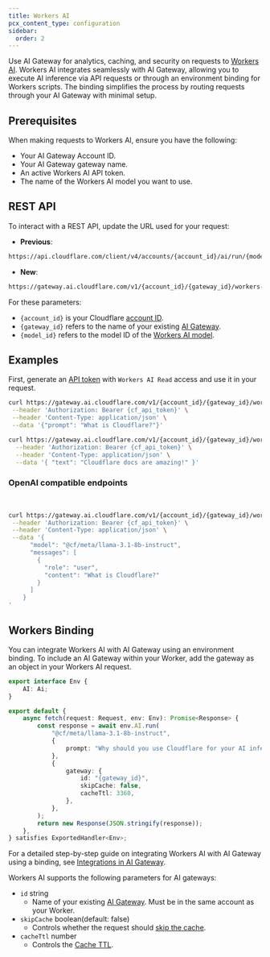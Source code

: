 ```yaml
---
title: Workers AI
pcx_content_type: configuration
sidebar:
  order: 2
---
```



Use AI Gateway for analytics, caching, and security on requests to [Workers AI](/workers-ai/). Workers AI integrates seamlessly with AI Gateway, allowing you to execute AI inference via API requests or through an environment binding for Workers scripts. The binding simplifies the process by routing requests through your AI Gateway with minimal setup.

## Prerequisites

When making requests to Workers AI, ensure you have the following:

- Your AI Gateway Account ID.
- Your AI Gateway gateway name.
- An active Workers AI API token.
- The name of the Workers AI model you want to use.

## REST API

To interact with a REST API, update the URL used for your request:

- **Previous**:

```txt
https://api.cloudflare.com/client/v4/accounts/{account_id}/ai/run/{model_id}
```

- **New**:

```txt
https://gateway.ai.cloudflare.com/v1/{account_id}/{gateway_id}/workers-ai/{model_id}
```

For these parameters:

- `{account_id}` is your Cloudflare [account ID](/workers-ai/get-started/rest-api/#1-get-api-token-and-account-id).
- `{gateway_id}` refers to the name of your existing [AI Gateway](/ai-gateway/get-started/#create-gateway).
- `{model_id}` refers to the model ID of the [Workers AI model](/workers-ai/models/).

## Examples

First, generate an [API token](/fundamentals/api/get-started/create-token/) with `Workers AI Read` access and use it in your request.

```bash title="Request to Workers AI llama model"
curl https://gateway.ai.cloudflare.com/v1/{account_id}/{gateway_id}/workers-ai/@cf/meta/llama-3.1-8b-instruct \
 --header 'Authorization: Bearer {cf_api_token}' \
 --header 'Content-Type: application/json' \
 --data '{"prompt": "What is Cloudflare?"}'
```

```bash title="Request to Workers AI text classification model"
curl https://gateway.ai.cloudflare.com/v1/{account_id}/{gateway_id}/workers-ai/@cf/huggingface/distilbert-sst-2-int8 \
  --header 'Authorization: Bearer {cf_api_token}' \
  --header 'Content-Type: application/json' \
  --data '{ "text": "Cloudflare docs are amazing!" }'
```

### OpenAI compatible endpoints

<Render file="openai-compatibility" product="workers-ai" /> <br />

```bash title="Request to OpenAI compatible endpoint"
curl https://gateway.ai.cloudflare.com/v1/{account_id}/{gateway_id}/workers-ai/v1/chat/completions \
 --header 'Authorization: Bearer {cf_api_token}' \
 --header 'Content-Type: application/json' \
 --data '{
      "model": "@cf/meta/llama-3.1-8b-instruct",
      "messages": [
        {
          "role": "user",
          "content": "What is Cloudflare?"
        }
      ]
    }
'
```

## Workers Binding

You can integrate Workers AI with AI Gateway using an environment binding. To include an AI Gateway within your Worker, add the gateway as an object in your Workers AI request.

```ts
export interface Env {
	AI: Ai;
}

export default {
	async fetch(request: Request, env: Env): Promise<Response> {
		const response = await env.AI.run(
			"@cf/meta/llama-3.1-8b-instruct",
			{
				prompt: "Why should you use Cloudflare for your AI inference?",
			},
			{
				gateway: {
					id: "{gateway_id}",
					skipCache: false,
					cacheTtl: 3360,
				},
			},
		);
		return new Response(JSON.stringify(response));
	},
} satisfies ExportedHandler<Env>;
```

For a detailed step-by-step guide on integrating Workers AI with AI Gateway using a binding, see [Integrations in AI Gateway](/ai-gateway/integrations/aig-workers-ai-binding/).

Workers AI supports the following parameters for AI gateways:

- `id` string
  - Name of your existing [AI Gateway](/ai-gateway/get-started/#create-gateway). Must be in the same account as your Worker.
- `skipCache` boolean(default: false)
  - Controls whether the request should [skip the cache](/ai-gateway/configuration/caching/#skip-cache-cf-aig-skip-cache).
- `cacheTtl` number
  - Controls the [Cache TTL](/ai-gateway/configuration/caching/#cache-ttl-cf-aig-cache-ttl).
